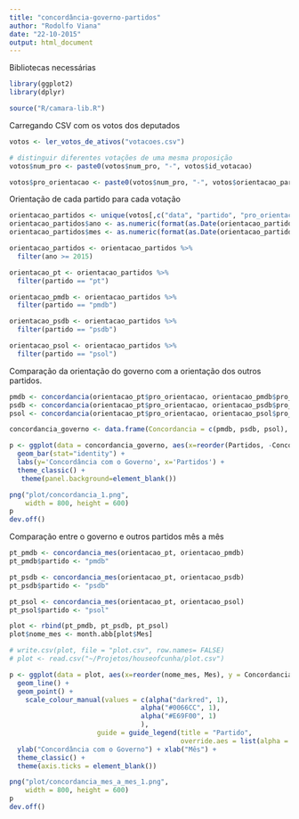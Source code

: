 ```yaml
---
title: "concordância-governo-partidos"
author: "Rodolfo Viana"
date: "22-10-2015"
output: html_document
---
```


Bibliotecas necessárias 

```r
library(ggplot2)
library(dplyr)

source("R/camara-lib.R")
```

Carregando CSV com os votos dos deputados

```r
votos <- ler_votos_de_ativos("votacoes.csv")

# distinguir diferentes votações de uma mesma proposição
votos$num_pro <- paste0(votos$num_pro, "-", votos$id_votacao)

votos$pro_orientacao <- paste0(votos$num_pro, "-", votos$orientacao_partido)
```

Orientação de cada partido para cada votação

```r
orientacao_partidos <- unique(votos[,c("data", "partido", "pro_orientacao")])
orientacao_partidos$ano <- as.numeric(format(as.Date(orientacao_partidos$data, format = "%d/%m/%Y"),'%Y'))
orientacao_partidos$mes <- as.numeric(format(as.Date(orientacao_partidos$data, format = "%d/%m/%Y"),'%m'))

orientacao_partidos <- orientacao_partidos %>%
  filter(ano >= 2015)

orientacao_pt <- orientacao_partidos %>%
  filter(partido == "pt")

orientacao_pmdb <- orientacao_partidos %>%
  filter(partido == "pmdb")

orientacao_psdb <- orientacao_partidos %>%
  filter(partido == "psdb")

orientacao_psol <- orientacao_partidos %>%
  filter(partido == "psol")

```

Comparação da orientação do governo com a orientação dos outros partidos. 

```r
pmdb <- concordancia(orientacao_pt$pro_orientacao, orientacao_pmdb$pro_orientacao)
psdb <- concordancia(orientacao_pt$pro_orientacao, orientacao_psdb$pro_orientacao)
psol <- concordancia(orientacao_pt$pro_orientacao, orientacao_psol$pro_orientacao)

concordancia_governo <- data.frame(Concordancia = c(pmdb, psdb, psol), Partidos = c("pmdb", "psdb", "psol"))

p <- ggplot(data = concordancia_governo, aes(x=reorder(Partidos, -Concordancia), y = Concordancia)) + 
  geom_bar(stat="identity") + 
  labs(y='Concordância com o Governo', x='Partidos') +
  theme_classic() +
   theme(panel.background=element_blank())

png("plot/concordancia_1.png", 
    width = 800, height = 600)
p
dev.off()
```

Comparação entre o governo e outros partidos mês a mês 

```r
pt_pmdb <- concordancia_mes(orientacao_pt, orientacao_pmdb)
pt_pmdb$partido <- "pmdb"

pt_psdb <- concordancia_mes(orientacao_pt, orientacao_psdb)
pt_psdb$partido <- "psdb"

pt_psol <- concordancia_mes(orientacao_pt, orientacao_psol)
pt_psol$partido <- "psol"  

plot <- rbind(pt_pmdb, pt_psdb, pt_psol)
plot$nome_mes <- month.abb[plot$Mes]

# write.csv(plot, file = "plot.csv", row.names= FALSE)
# plot <- read.csv("~/Projetos/houseofcunha/plot.csv")

p <- ggplot(data = plot, aes(x=reorder(nome_mes, Mes), y = Concordancia, group=partido,  colour=partido)) + 
  geom_line() +
  geom_point() + 
    scale_colour_manual(values = c(alpha("darkred", 1), 
                                 alpha("#0066CC", 1),
                                 alpha("#E69F00", 1)
                                 ), 
                      guide = guide_legend(title = "Partido", 
                                           override.aes = list(alpha = 1, size = 4))) +
  ylab("Concordância com o Governo") + xlab("Mês") +  
  theme_classic() + 
  theme(axis.ticks = element_blank())

png("plot/concordancia_mes_a_mes_1.png", 
    width = 800, height = 600)
p
dev.off()

```
